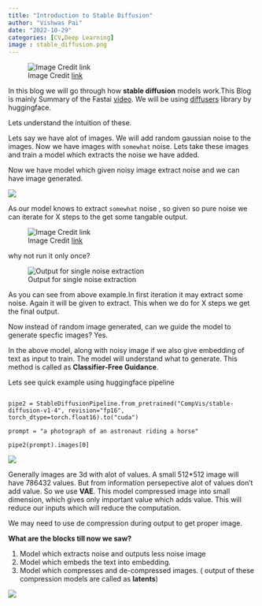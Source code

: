 ```yaml
---
title: "Introduction to Stable Diffusion"
author: "Vishwas Pai"
date: "2022-10-29"
categories: [CV,Deep Learning]
image : stable_diffusion.png
---
```



![Image Credit [link](https://www.jousefmurad.com/content/images/2022/10/316b0d3b-591e-455f-b721-beaba73d0a0a_2400x1100.png)](stable_diffusion.png)

In this blog we will go through how **stable diffusion** models work.This Blog is mainly Summary of the Fastai [video](https://www.youtube.com/watch?v=_7rMfsA24Ls&t=1s). We will be using [diffusers](https://github.com/huggingface/diffusers) library by huggingface.


Lets understand the intuition of these. 

Lets say we have alot of images. We will add random gaussian noise to the images. Now we have images with `somewhat` noise. 
Lets take these images and train a model which extracts the noise we have added.

Now we have model which given noisy image extract noise and we can have image generated.

![](diffusion_arch.png)

As our model knows to extract `somewhat` noise , so given so pure noise we can iterate for X steps to the get some tangable output. 

![Image Credit [link](https://huggingface.co/blog/assets/78_annotated-diffusion/thumbnail.png)](noisy2proper.png)

why not run it only once?

![Output for single noise extraction](first_step_output.png)

As you can see from above example.In first iteration it may extract some noise. Again it will be given to extract. This when we do for X steps we get the final output. 



Now instead of random image generated, can we guide the model to generate specfic images? Yes. 

In the above model, along with noisy image if we also give embedding of text as input to train. The model will understand what to generate. This method is called as **Classifier-Free Guidance**. 


Lets see quick example using huggingface pipeline

```

pipe2 = StableDiffusionPipeline.from_pretrained("CompVis/stable-diffusion-v1-4", revision="fp16", torch_dtype=torch.float16).to("cuda")

prompt = "a photograph of an astronaut riding a horse"

pipe2(prompt).images[0]
```

![](astronot.png)
 

Generally images are 3d with alot of values. A small 512*512 image will have 786432 values. But from information persepective alot of values don't add value. 
So we use **VAE**. This model compressed image into small dimension, which gives only important value which adds value. This will reduce our inputs which will reduce the computation.

We may need to use de compression during output to get proper image.

**What are the blocks till now we saw?**

1. Model which extracts noise and outputs less noise image
2. Model which embeds the text into embedding.
3. Model which compresses and de-compressed images. ( output of these compression models are called as **latents**)

![](sd_architecure.png)